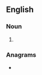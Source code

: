 {{also|Rotters|rötters}}
==English==

===Noun===
{{head|en|noun plural form}}

# {{plural of|rotter|lang=en}}

===Anagrams===
* {{anagrams|en|retorts|stertor}}